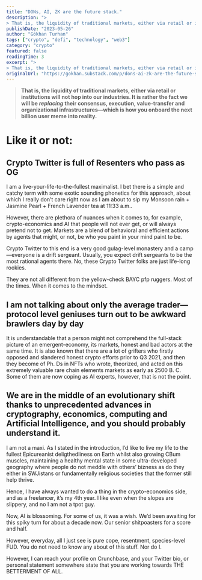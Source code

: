 ```yaml
---
title: "DONs, AI, ZK are the future stack."
description: ">
> That is, the liquidity of traditional markets, either via retail or institutions will not hop into our industries."
publishDate: "2023-05-26"
author: "Gökhan Turhan"
tags: ["crypto", "defi", "technology", "web3"]
category: "crypto"
featured: false
readingTime: 3
excerpt: ">
> That is, the liquidity of traditional markets, either via retail or institutions will not hop into our industries. It is rather the fact we will be replacing their consensus, execution,..."
originalUrl: "https://gokhan.substack.com/p/dons-ai-zk-are-the-future-stack"
---
```


>
> **That is, the liquidity of traditional markets, either via retail or institutions will not hop into our industries. It is rather the fact we will be *****replacing***** their consensus, execution, value-transfer and organizational infrastructures—which is how you onboard the next billion user meme into reality.**
>

# Like it or not:

## Crypto Twitter is full of Resenters who pass as OG

I am a live-your-life-to-the-fullest maximalist. I bet there is a simple and catchy term with some exotic sounding phonetics for this approach, about which I really don’t care right now as I am about to sip my Monsoon rain + Jasmine Pearl + French Lavender tea at 11:33 a.m..

However, there are plethora of nuances when it comes to, for example, crypto-economics and AI that people will not ever get, or will always pretend not to get. Markets are a blend of behavioral and efficient actions by agents that might, or not, be who you paint in your mind paint to be.

Crypto Twitter to this end is a very good gulag-level monastery and a camp—everyone is a drift sergeant. Usually, you expect drift sergeants to be the most rational agents there. No, these Crypto Twitter folks are just life-long rookies.

They are not all different from the yellow-check BAYC pfp ruggers. Most of the times. When it comes to the mindset.

## I am not talking about only the average trader—protocol level geniuses turn out to be awkward brawlers day by day

It is understandable that a person might not comprehend the full-stack picture of an emergent-economy, its markets, honest and bad actors at the same time. It is also known that there are a lot of grifters who firstly opposed and slandered honest crypto efforts prior to Q3 2021, and then they become of Ph. Ds in NFTs who wrote, theorized, and acted on this extremely valuable rare chain elements markets as early as 2500 B. C. Some of them are now coping as AI experts, however, that is not the point.

## We are in the middle of an evolutionary shift thanks to unprecedented advances in cryptography, economics, computing and Artificial Intelligence, and you should probably understand it.

I am not a maxi. As I stated in the introduction, I’d like to live my life to the fullest Epicureanist deligthedliness on Earth whilst also growing CBum muscles, maintaining a healthy mental state in some ultra-developed geography where people do not meddle with others’ bizness as do they either in SWJistans or fundamentally religious societies that the former still help thrive.

Hence, I have always wanted to do a thing in the crypto-economics side, and as a freelancer, it’s my 4th year. I like even when the slopes are slippery, and no I am not a tpot guy.

Now, AI is blossoming. For some of us, it was a wish. We’d been awaiting for this spiky turn for about a decade now. Our senior shitpoasters for a score and half.

However, everyday, all I just see is pure cope, resentment, species-level FUD. You do not need to know any about of this stuff. Nor do I.

However, I can reach your profile on Crunchbase, and your Twitter bio, or personal statement somewhere state that you are working towards THE BETTERMENT OF ALL.